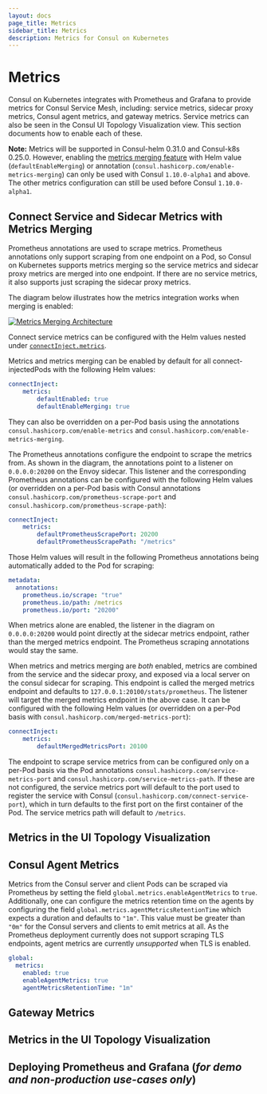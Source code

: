 ```yaml
---
layout: docs
page_title: Metrics
sidebar_title: Metrics
description: Metrics for Consul on Kubernetes
---
```


# Metrics

Consul on Kubernetes integrates with Prometheus and Grafana to provide metrics for Consul Service Mesh, including: service metrics, sidecar proxy metrics, Consul agent metrics, and gateway metrics. Service metrics can also be seen in the Consul UI Topology Visualization view. This section documents how to enable each of these.

**Note:** Metrics will be supported in Consul-helm 0.31.0 and Consul-k8s 0.25.0. However, enabling the [metrics merging feature](#connect-service-and-sidecar-metrics-with-metrics-merging) with Helm value (`defaultEnableMerging`) or annotation (`consul.hashicorp.com/enable-metrics-merging`) can only be used with Consul `1.10.0-alpha1` and above. The other metrics configuration can still be used before Consul `1.10.0-alpha1`.

## Connect Service and Sidecar Metrics with Metrics Merging

Prometheus annotations are used to scrape metrics. Prometheus annotations only support scraping from one endpoint on a Pod, so Consul on Kubernetes supports metrics merging so the service metrics and sidecar proxy metrics are merged into one endpoint. If there are no service metrics, it also supports just scraping the sidecar proxy metrics.

The diagram below illustrates how the metrics integration works when merging is enabled:

[![Metrics Merging Architecture](/img/metrics-arch.png)](/img/metrics-arch.png)

Connect service metrics can be configured with the Helm values nested under [`connectInject.metrics`](/docs/k8s/helm#v-connectinject).

Metrics and metrics merging can be enabled by default for all connect-injectedPods with the following Helm values:
```yaml
connectInject:
    metrics:
        defaultEnabled: true
        defaultEnableMerging: true
```
They can also be overridden on a per-Pod basis using the annotations `consul.hashicorp.com/enable-metrics` and `consul.hashicorp.com/enable-metrics-merging`.

The Prometheus annotations configure the endpoint to scrape the metrics from. As shown in the diagram, the annotations point to a listener on `0.0.0.0:20200` on the Envoy sidecar. This listener and the corresponding Prometheus annotations can be configured with the following Helm values (or overridden on a per-Pod basis with Consul annotations `consul.hashicorp.com/prometheus-scrape-port` and `consul.hashicorp.com/prometheus-scrape-path`):
```yaml
connectInject:
    metrics:
        defaultPrometheusScrapePort: 20200
        defaultPrometheusScrapePath: "/metrics"
```
Those Helm values will result in the following Prometheus annotations being automatically added to the Pod for scraping:
```yaml
metadata:
  annotations:
    prometheus.io/scrape: "true"
    prometheus.io/path: /metrics
    prometheus.io/port: "20200"
```

When metrics alone are enabled, the listener in the diagram on `0.0.0.0:20200` would point directly at the sidecar metrics endpoint, rather than the merged metrics endpoint. The Prometheus scraping annotations would stay the same.

When metrics and metrics merging are *both* enabled, metrics are combined from the service and the sidecar proxy, and exposed via a local server on the consul sidecar for scraping. This endpoint is called the merged metrics endpoint and defaults to `127.0.0.1:20100/stats/prometheus`. The listener will target the merged metrics endpoint in the above case. It can be configured with the following Helm values (or overridden on a per-Pod basis with `consul.hashicorp.com/merged-metrics-port`):
```yaml
connectInject:
    metrics:
        defaultMergedMetricsPort: 20100
```

The endpoint to scrape service metrics from can be configured only on a per-Pod basis via the Pod annotations `consul.hashicorp.com/service-metrics-port` and `consul.hashicorp.com/service-metrics-path`. If these are not configured, the service metrics port will default to the port used to register the service with Consul (`consul.hashicorp.com/connect-service-port`), which in turn defaults to the first port on the first container of the Pod. The service metrics path will default to `/metrics`.

## Metrics in the UI Topology Visualization

## Consul Agent Metrics

Metrics from the Consul server and client Pods can be scraped via Prometheus by setting the field `global.metrics.enableAgentMetrics` to `true`. Additionally, one can configure the metrics retention time on the agents by configuring
the field `global.metrics.agentMetricsRetentionTime` which expects a duration and defaults to `"1m"`. This value must be greater than `"0m"` for the Consul servers and clients to emit metrics at all. As the Prometheus deployment currently does not support scraping TLS endpoints, agent metrics are currently *unsupported* when TLS is enabled.

```yaml
global:
  metrics:
    enabled: true
    enableAgentMetrics: true
    agentMetricsRetentionTime: "1m"
```

## Gateway Metrics

## Metrics in the UI Topology Visualization

## Deploying Prometheus and Grafana (_for demo and non-production use-cases only_)
